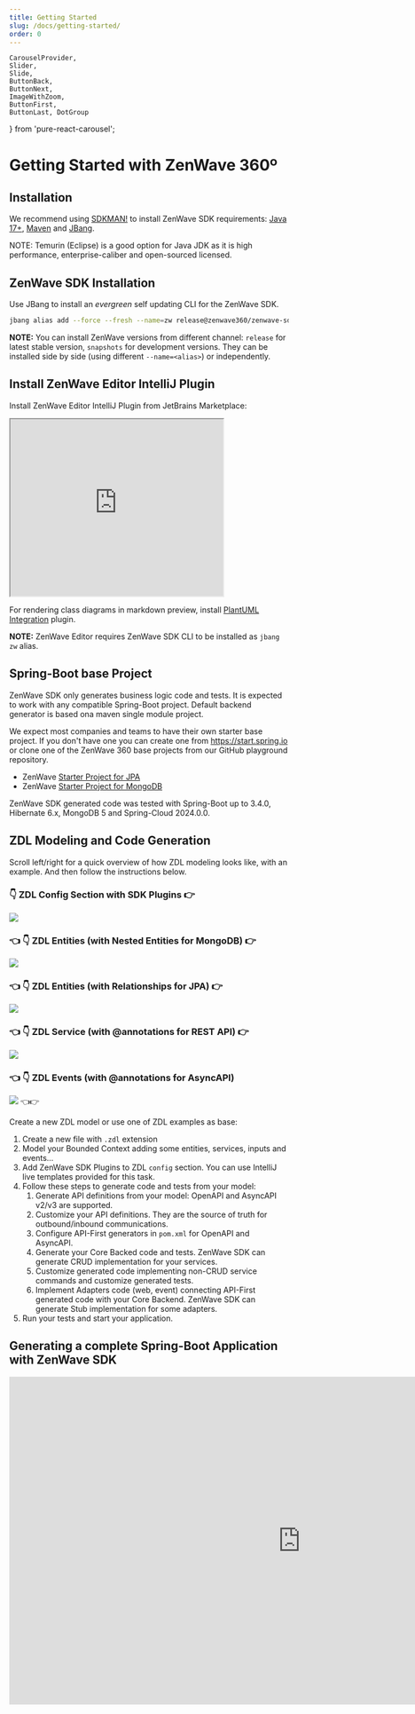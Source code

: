 ```yaml
---
title: Getting Started
slug: /docs/getting-started/
order: 0
---
```

    CarouselProvider,
    Slider,
    Slide,
    ButtonBack,
    ButtonNext,
    ImageWithZoom,
    ButtonFirst,
    ButtonLast, DotGroup
} from 'pure-react-carousel';


# Getting Started with ZenWave 360º

## Installation

We recommend using [SDKMAN!](https://sdkman.io/) to install ZenWave SDK requirements: [Java 17+](https://sdkman.io/jdks), [Maven](https://sdkman.io/sdks#maven) and [JBang](https://sdkman.io/sdks#jbang).

NOTE: Temurin (Eclipse) is a good option for Java JDK as it is high performance, enterprise-caliber and open-sourced licensed.

## ZenWave SDK Installation

Use JBang to install an _evergreen_ self updating CLI for the ZenWave SDK.

```bash
jbang alias add --force --fresh --name=zw release@zenwave360/zenwave-sdk
```
**NOTE:** You can install ZenWave versions from different channel: `release` for latest stable version, `snapshots` for development versions. They can be installed side by side (using different `--name=<alias>`) or independently.

## Install ZenWave Editor IntelliJ Plugin

Install ZenWave Editor IntelliJ Plugin from JetBrains Marketplace:

<iframe width="384px" height="319px" src="https://plugins.jetbrains.com/embeddable/card/22858"></iframe>

For rendering class diagrams in markdown preview, install [PlantUML Integration](https://plugins.jetbrains.com/plugin/7017-plantuml-integration) plugin.

**NOTE:** ZenWave Editor requires ZenWave SDK CLI to be installed as `jbang zw` alias.

## Spring-Boot base Project

ZenWave SDK only generates business logic code and tests. It is expected to work with any compatible Spring-Boot project. Default backend generator is based ona maven single module project.

We expect most companies and teams to have their own starter base project. If you don't have one you can create one from https://start.spring.io or clone one of the ZenWave 360 base projects from our GitHub playground repository.

- ZenWave [Starter Project for JPA](https://github.com/ZenWave360/zenwave-playground/tree/main/zenwave-jpa-baseline)
- ZenWave [Starter Project for MongoDB](https://github.com/ZenWave360/zenwave-playground/tree/main/zenwave-mongodb-baseline)

ZenWave SDK generated code was tested with Spring-Boot up to 3.4.0, Hibernate 6.x, MongoDB 5 and Spring-Cloud 2024.0.0.

## ZDL Modeling and Code Generation

Scroll left/right for a quick overview of how ZDL modeling looks like, with an example. And then follow the instructions below.

<CarouselProvider
    visibleSlides={1}
    totalSlides={5}
    step={1}
    naturalSlideWidth={500}
    naturalSlideHeight={295}
    lockOnWindowScroll>
    <Slider className="{s.slider}">
        <Slide index={0}>
            <h3>👇 ZDL Config Section with SDK Plugins <ButtonNext>👉</ButtonNext></h3>
            <Image src={zdlConfig} />
        </Slide>
        <Slide index={1}>
            <h3><ButtonBack>👈</ButtonBack> 👇 ZDL Entities (with Nested Entities for MongoDB) <ButtonNext>👉</ButtonNext></h3>
            <Image src={zdlEntities} />
        </Slide>
        <Slide index={2}>
            <h3><ButtonBack>👈</ButtonBack> 👇 ZDL Entities (with Relationships for JPA) <ButtonNext>👉</ButtonNext></h3>
            <Image src={zdlEntitiesJPA} />
        </Slide>
        <Slide index={3}>
            <h3><ButtonBack>👈</ButtonBack> 👇 ZDL Service (with @annotations for REST API) <ButtonNext>👉</ButtonNext></h3>
            <Image src={zdlService} />
        </Slide>
        <Slide index={4}>
            <h3><ButtonBack>👈</ButtonBack> 👇 ZDL Events (with @annotations for AsyncAPI)</h3>
            <Image src={zdlEvents} />
        </Slide>
    </Slider>
    <ButtonBack>👈</ButtonBack><ButtonNext>👉</ButtonNext>
</CarouselProvider>


Create a new ZDL model or use one of ZDL examples as base:

1. Create a new file with `.zdl` extension
2. Model your Bounded Context adding some entities, services, inputs and events...
3. Add ZenWave SDK Plugins to ZDL `config` section. You can use IntelliJ live templates provided for this task.
4. Follow these steps to generate code and tests from your model:
    1. Generate API definitions from your model: OpenAPI and AsyncAPI v2/v3 are supported.
    2. Customize your API definitions. They are the source of truth for outbound/inbound communications.
    3. Configure API-First generators in `pom.xml` for OpenAPI and AsyncAPI.
    4. Generate your Core Backed code and tests. ZenWave SDK can generate CRUD implementation for your services.
    5. Customize generated code implementing non-CRUD service commands and customize generated tests.
    6. Implement Adapters code (web, event) connecting API-First generated code with your Core Backend. ZenWave SDK can generate Stub implementation for some adapters.
5. Run your tests and start your application.

## Generating a complete Spring-Boot Application with ZenWave SDK

<iframe width="1050" height="591" src="https://www.youtube.com/embed/G93Mkf1xaXQ?si=XVghVSdbiy8yQA3j" title="YouTube video player" frameborder="0" allow="accelerometer; autoplay; clipboard-write; encrypted-media; gyroscope; picture-in-picture; web-share; fullscreen" allowfullscreen></iframe>

